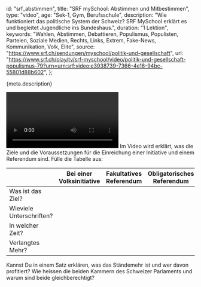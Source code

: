 
  id: "srf_abstimmen",
  title: "SRF mySchool: Abstimmen und Mitbestimmen",
  type: "video",
  age: "Sek-1, Gym, Berufsschule",
  description:
    "Wie funktioniert das politische System der Schweiz? SRF MySchool erklärt es und begleitet Jugendliche ins Bundeshaus.",
  duration: "1 Lektion",
  keywords:
    "Wahlen, Abstimmen, Debattieren, Populismus, Populisten, Parteien, Soziale Medien, Rechts, Links, Extrem, Fake-News, Kommunikation, Volk, Elite",
  source: "https://www.srf.ch/sendungen/myschool/politik-und-gesellschaft",
  url:
    "https://www.srf.ch/play/tv/srf-myschool/video/politik-und-gesellschaft-populismus-79?urn=urn:srf:video:e3938739-7366-4e18-94bc-55801d88b602",
};

<Ref source={meta.source}>
  <p>{meta.description}</p>
  <Video url={meta.url} />
</Ref>

<Quest>
  <Question>
    Im Video wird erklärt, was die Ziele und die Voraussetzungen für die
    Einreichung einer Initiative und einem Referendum sind. Fülle die Tabelle
    aus:
    <table>
      <thead>
        <tr>
          <th></th>
          <th>Bei einer Volksinitiative</th>
          <th>Fakultatives Referendum</th>
          <th>Obligatorisches Referendum</th>
        </tr>
      </thead>
      <tbody>
        <tr>
          <td>Was ist das Ziel?</td>
          <td>
            <Textfield
              id="1.1.1"
              lines={3}
              fontSize={"16px !important"}
              wrap="soft"
            />
          </td>
          <td>
            <Textfield id="1.1.2" lines={3} fontSize={"16px !important"} />
          </td>
          <td>
            <Textfield id="1.1.3" lines={3} fontSize={"16px !important"} />
          </td>
        </tr>
        <tr>
          <td>Wieviele Unterschriften?</td>
          <td>
            <Textfield id="1.2.1" lines={1} />
          </td>
          <td>
            <Textfield id="1.2.2" lines={1} />
          </td>
          <td>
            <Textfield id="1.2.3" lines={1} />
          </td>
        </tr>
        <tr>
          <td>In welcher Zeit?</td>
          <td>
            <Textfield id="1.3.1" lines={1} />
          </td>
          <td>
            <Textfield id="1.3.2" lines={1} />
          </td>
          <td>
            <Textfield id="1.3.3" lines={1} />
          </td>
        </tr>
        <tr>
          <td>Verlangtes Mehr?</td>
          <td>
            <Textfield id="1.4.1" lines={1} />
          </td>
          <td>
            <Textfield id="1.4.2" lines={1} />
          </td>
          <td>
            <Textfield id="1.4.3" lines={1} />
          </td>
        </tr>
      </tbody>
    </table>
  </Question>
  <Question>
    Kannst Du in einem Satz erklären, was das Ständemehr ist und wer davon
    profitiert?
    <Textfield id="2" />
  </Question>
  <Question>
    Wie heissen die beiden Kammern des Schweizer Parlaments und warum sind beide
    gleichberechtigt?
    <Textfield id="3" />
  </Question>
</Quest>
